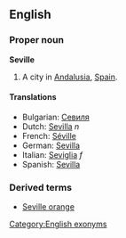 ==English==
===Proper noun===
'''Seville'''

# A city in [[Andalusia]], [[Spain]].

====Translations====
*Bulgarian: [[Севиля]]
*Dutch: [[Sevilla]] ''n''
*French: [[Séville]]
*German: [[Sevilla]]
*Italian: [[Seviglia]] ''f''
*Spanish: [[Sevilla]]

===Derived terms===
*[[Seville orange]]

[[Category:English exonyms]]